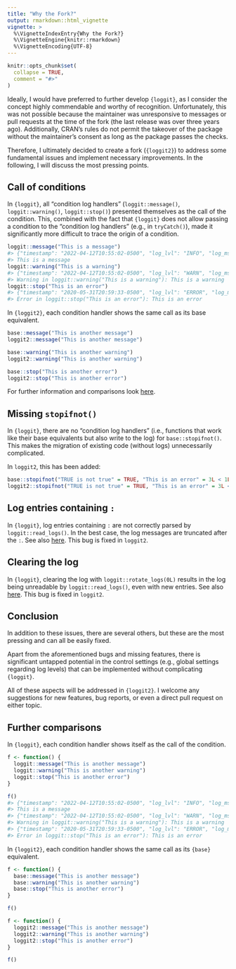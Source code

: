 ```yaml
---
title: "Why the Fork?"
output: rmarkdown::html_vignette
vignette: >
  %\VignetteIndexEntry{Why the Fork?}
  %\VignetteEngine{knitr::rmarkdown}
  %\VignetteEncoding{UTF-8}
---
```


```r
knitr::opts_chunk$set(
  collapse = TRUE,
  comment = "#>"
)
```

Ideally, I would have preferred to further develop `{loggit}`, as I consider the concept highly commendable and worthy of
recognition. Unfortunately, this was not possible because the maintainer was unresponsive to messages or pull requests
at the time of the fork (the last release was over three years ago).
Additionally, CRAN's rules do not permit the takeover of the package without the maintainer's consent as
long as the package passes the checks.

Therefore, I ultimately decided to create a fork (`{loggit2}`) to address some fundamental issues and implement necessary
improvements. In the following, I will discuss the most pressing points.

## Call of conditions
In `{loggit}`, all "condition log handlers" (`loggit::message()`, `loggit::warning()`, `loggit::stop()`) presented themselves
as the call of the condition. This, combined with the fact that `{loggit}` does not allow passing a condition to the
"condition log handlers" (e.g., in `tryCatch()`), made it significantly more difficult to trace the origin of a condition.

``` r
loggit::message("This is a message")
#> {"timestamp": "2022-04-12T10:55:02-0500", "log_lvl": "INFO", "log_msg": "This is a message"}
#> This is a message
loggit::warning("This is a warning")
#> {"timestamp": "2022-04-12T10:55:02-0500", "log_lvl": "WARN", "log_msg": "This is a warning"}
#> Warning in loggit::warning("This is a warning"): This is a warning
loggit::stop("This is an error")
#> {"timestamp": "2020-05-31T20:59:33-0500", "log_lvl": "ERROR", "log_msg": "This is an error"}
#> Error in loggit::stop("This is an error"): This is an error
```
In `{loggit2}`, each condition handler shows the same call as its base equivalent.
```r
base::message("This is another message")
loggit2::message("This is another message")

base::warning("This is another warning")
loggit2::warning("This is another warning")

base::stop("This is another error")
loggit2::stop("This is another error")
```

For further information and comparisons look [here](#further-comparisons).

## Missing `stopifnot()`
In `{loggit}`, there are no "condition log handlers" (i.e., functions that work like their base equivalents but also
write to the log) for `base::stopifnot()`. This makes the migration of existing code (without logs) unnecessarily complicated.

In `loggit2`, this has been added:
```r
base::stopifnot("TRUE is not true" = TRUE, "This is an error" = 3L < 1L, "This is another error" = FALSE)
loggit2::stopifnot("TRUE is not true" = TRUE, "This is an error" = 3L < 1L, "This is another error" = FALSE)
```

## Log entries containing `:`

In `{loggit}`, log entries containing `: ` are not correctly parsed by `loggit::read_logs()`. In the best case, the
log messages are truncated after the `: `. See also [here](https://github.com/ryapric/loggit/issues/26).
This bug is fixed in `loggit2`.

## Clearing the log

In `{loggit}`, clearing the log with `loggit::rotate_logs(0L)` results in the log being unreadable by `loggit::read_logs()`,
even with new entries. See also [here](https://github.com/ryapric/loggit/issues/30). This bug is fixed in `loggit2`.

## Conclusion

In addition to these issues, there are several others, but these are the most pressing and can all be easily fixed.

Apart from the aforementioned bugs and missing features, there is significant untapped potential in the control settings (e.g., global settings regarding log levels) that can be implemented without complicating `{loggit}`.

All of these aspects will be addressed in `{loggit2}`. I welcome any suggestions for new features, bug reports, or even a direct pull request on either topic.

## Further comparisons

In `{loggit}`, each condition handler shows itself as the call of the condition.
``` r
f <- function() {
  loggit::message("This is another message")
  loggit::warning("This is another warning")
  loggit::stop("This is another error")
}

f()
#> {"timestamp": "2022-04-12T10:55:02-0500", "log_lvl": "INFO", "log_msg": "This is a message"}
#> This is a message
#> {"timestamp": "2022-04-12T10:55:02-0500", "log_lvl": "WARN", "log_msg": "This is a warning"}
#> Warning in loggit::warning("This is a warning"): This is a warning
#> {"timestamp": "2020-05-31T20:59:33-0500", "log_lvl": "ERROR", "log_msg": "This is an error"}
#> Error in loggit::stop("This is an error"): This is an error
```

In `{loggit2}`, each condition handler shows the same call as its `{base}` equivalent.
```r
f <- function() {
  base::message("This is another message")
  base::warning("This is another warning")
  base::stop("This is another error")
}

f()

f <- function() {
  loggit2::message("This is another message")
  loggit2::warning("This is another warning")
  loggit2::stop("This is another error")
}

f()
```